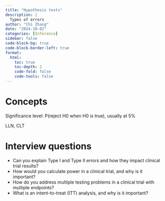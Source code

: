 ```yaml
---
title: "Hypothesis tests"
description: |
  Types of errors
author: "Chi Zhang"
date: "2024-10-02"
categories: [Inference]
sidebar: false
code-block-bg: true
code-block-border-left: true
format: 
  html:
    toc: true
    toc-depth: 2
    code-fold: false
    code-tools: false
---
```





# Concepts

Significance level: P(reject H0 when H0 is true), usually at 5%


LLN, CLT

# Interview questions

* Can you explain Type I and Type II errors and how they impact clinical trial results?
* How would you calculate power in a clinical trial, and why is it important?
* How do you address multiple testing problems in a clinical trial with multiple endpoints?
* What is an intent-to-treat (ITT) analysis, and why is it important?






